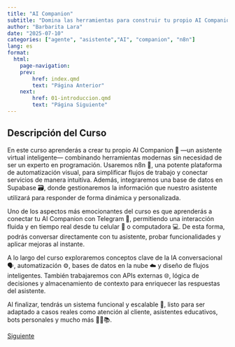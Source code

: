 ```yaml
---
title: "AI Companion"
subtitle: "Domina las herramientas para construir tu propio AI Companion"
author: "Barbarita Lara"
date: "2025-07-10"
categories: ["agente", "asistente","AI", "companion", "n8n"]
lang: es
format: 
  html:
    page-navigation:
    prev: 
        href: index.qmd
        text: "Página Anterior"
    next: 
        href: 01-introduccion.qmd
        text: "Página Siguiente"
---
```


## Descripción del Curso
En este curso aprenderás a crear tu propio AI Companion 🤖 —un asistente virtual inteligente— combinando herramientas modernas sin necesidad de ser un experto en programación. Usaremos n8n 🔗, una potente plataforma de automatización visual, para simplificar flujos de trabajo y conectar servicios de manera intuitiva. Además, integraremos una base de datos en Supabase 🗃️, donde gestionaremos la información que nuestro asistente utilizará para responder de forma dinámica y personalizada.

Uno de los aspectos más emocionantes del curso es que aprenderás a conectar tu AI Companion con Telegram 💬, permitiendo una interacción fluida y en tiempo real desde tu celular 📱 o computadora 💻. De esta forma, podrás conversar directamente con tu asistente, probar funcionalidades y aplicar mejoras al instante.

A lo largo del curso exploraremos conceptos clave de la IA conversacional 🗣️, automatización ⚙️, bases de datos en la nube ☁️ y diseño de flujos inteligentes. También trabajaremos con APIs externas 🌐, lógica de decisiones y almacenamiento de contexto para enriquecer las respuestas del asistente.

Al finalizar, tendrás un sistema funcional y escalable 🚀, listo para ser adaptado a casos reales como atención al cliente, asistentes educativos, bots personales y mucho más 🧑‍💼📚.


<a href="01-introduccion.qmd" class="btn btn-primary">Siguiente</a>